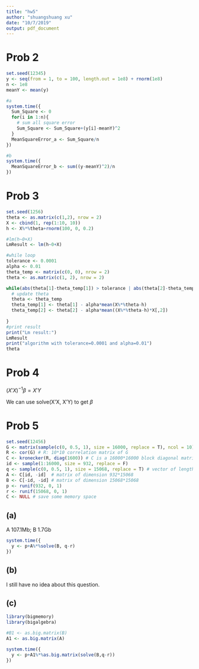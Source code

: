 ```yaml
---
title: "hw5"
author: "shuangshuang xu"
date: "10/7/2019"
output: pdf_document
---
```


# Prob 2

```r
set.seed(12345)
y <- seq(from = 1, to = 100, length.out = 1e8) + rnorm(1e8)
n <- 1e8
meanY <- mean(y)
```

```r
#a
system.time({
  Sum_Square <- 0
  for(i in 1:n){
    # sum all square error
    Sum_Square <- Sum_Square+(y[i]-meanY)^2
  }
  MeanSquareError_a <- Sum_Square/n
})
```

```r
#b
system.time({
  MeanSquareError_b <- sum((y-meanY)^2)/n
})

```

# Prob 3
```r
set.seed(1256)
theta <- as.matrix(c(1,2), nrow = 2)
X <- cbind(1, rep(1:10, 10))
h <- X%*%theta+rnorm(100, 0, 0.2)

#lm(h~0+X)
LmResult <- lm(h~0+X)

#while loop
tolerance <- 0.0001
alpha <- 0.01
theta_temp <- matrix(c(0, 0), nrow = 2)
theta <- as.matrix(c(1, 2), nrow = 2)

while(abs(theta[1]-theta_temp[1]) > tolerance | abs(theta[2]-theta_temp[2]) > tolerance){
  # update theta
  theta <- theta_temp 
  theta_temp[1] <- theta[1] - alpha*mean(X%*%theta-h)
  theta_temp[2] <- theta[2] - alpha*mean((X%*%theta-h)*X[,2])
  
}
#print result
print("Lm result:")
LmResult
print("algorithm with tolerance=0.0001 and alpha=0.01")
theta
```

# Prob 4

$(X'X)^{-1}\beta=X'Y$

We can use solve(X'X, X'Y) to get $\beta$

# Prob 5
```r
set.seed(12456)
G <- matrix(sample(c(0, 0.5, 1), size = 16000, replace = T), ncol = 10)
R <- cor(G) # R: 10*10 correlation matrix of G
C <- kronecker(R, diag(1600)) # C is a 16000*16000 block diagonal matrix
id <- sample(1:16000, size = 932, replace = F)
q <- sample(c(0, 0.5, 1), size = 15068, replace = T) # vector of length 15068
A <- C[id, -id]  # matrix of dimension 932*15068
B <- C[-id, -id] # matrix of dimension 15068*15068
p <- runif(932, 0, 1)
r <- runif(15068, 0, 1)
C <- NULL # save some memory space

```

## (a)

A 107.1Mb; B 1.7Gb

```r
system.time({
  y <- p+A%*%solve(B, q-r)
})
```

## (b)

I still have no idea about this question.


## (c)

```r
library(bigmemory)
library(bigalgebra)

#B1 <- as.big.matrix(B)
A1 <- as.big.matrix(A)

system.time({
  y <- p+A1%*%as.big.matrix(solve(B,q-r))
})


```











